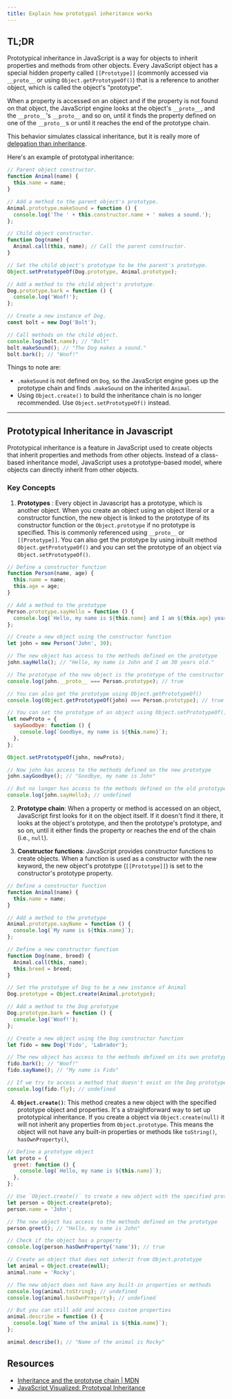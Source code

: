 ```yaml
---
title: Explain how prototypal inheritance works
---
```


## TL;DR

Prototypical inheritance in JavaScript is a way for objects to inherit properties and methods from other objects. Every JavaScript object has a special hidden property called `[[Prototype]]` (commonly accessed via `__proto__` or using `Object.getPrototypeOf()`) that is a reference to another object, which is called the object's "prototype".

When a property is accessed on an object and if the property is not found on that object, the JavaScript engine looks at the object's `__proto__`, and the `__proto__`'s `__proto__` and so on, until it finds the property defined on one of the `__proto__`s or until it reaches the end of the prototype chain.

This behavior simulates classical inheritance, but it is really more of [delegation than inheritance](https://davidwalsh.name/javascript-objects).

Here's an example of prototypal inheritance:

```js
// Parent object constructor.
function Animal(name) {
  this.name = name;
}

// Add a method to the parent object's prototype.
Animal.prototype.makeSound = function () {
  console.log('The ' + this.constructor.name + ' makes a sound.');
};

// Child object constructor.
function Dog(name) {
  Animal.call(this, name); // Call the parent constructor.
}

// Set the child object's prototype to be the parent's prototype.
Object.setPrototypeOf(Dog.prototype, Animal.prototype);

// Add a method to the child object's prototype.
Dog.prototype.bark = function () {
  console.log('Woof!');
};

// Create a new instance of Dog.
const bolt = new Dog('Bolt');

// Call methods on the child object.
console.log(bolt.name); // "Bolt"
bolt.makeSound(); // "The Dog makes a sound."
bolt.bark(); // "Woof!"
```

Things to note are:

- `.makeSound` is not defined on `Dog`, so the JavaScript engine goes up the prototype chain and finds `.makeSound` on the inherited `Animal`.
- Using `Object.create()` to build the inheritance chain is no longer recommended. Use `Object.setPrototypeOf()` instead.

---

## Prototypical Inheritance in Javascript

Prototypical inheritance is a feature in JavaScript used to create objects that inherit properties and methods from other objects. Instead of a class-based inheritance model, JavaScript uses a prototype-based model, where objects can directly inherit from other objects.

### Key Concepts

1. **Prototypes** : Every object in Javascript has a prototype, which is another object. When you create an object using an object literal or a constructor function, the new object is linked to the prototype of its constructor function or the `Object.prototype` if no prototype is specified. This is commonly referenced using `__proto__` or `[[Prototype]]`. You can also get the prototype by using inbuilt method `Object.getPrototypeOf()` and you can set the prototype of an object via `Object.setPrototypeOf()`.

```js
// Define a constructor function
function Person(name, age) {
  this.name = name;
  this.age = age;
}

// Add a method to the prototype
Person.prototype.sayHello = function () {
  console.log(`Hello, my name is ${this.name} and I am ${this.age} years old.`);
};

// Create a new object using the constructor function
let john = new Person('John', 30);

// The new object has access to the methods defined on the prototype
john.sayHello(); // "Hello, my name is John and I am 30 years old."

// The prototype of the new object is the prototype of the constructor function
console.log(john.__proto__ === Person.prototype); // true

// You can also get the prototype using Object.getPrototypeOf()
console.log(Object.getPrototypeOf(john) === Person.prototype); // true

// You can set the prototype of an object using Object.setPrototypeOf()
let newProto = {
  sayGoodbye: function () {
    console.log(`Goodbye, my name is ${this.name}`);
  },
};

Object.setPrototypeOf(john, newProto);

// Now john has access to the methods defined on the new prototype
john.sayGoodbye(); // "Goodbye, my name is John"

// But no longer has access to the methods defined on the old prototype
console.log(john.sayHello); // undefined
```

2. **Prototype chain**: When a property or method is accessed on an object, JavaScript first looks for it on the object itself. If it doesn't find it there, it looks at the object's prototype, and then the prototype's prototype, and so on, until it either finds the property or reaches the end of the chain (i.e., `null`).

3. **Constructor functions**: JavaScript provides constructor functions to create objects. When a function is used as a constructor with the new keyword, the new object's prototype (`[[Prototype]]`) is set to the constructor's prototype property.

```js
// Define a constructor function
function Animal(name) {
  this.name = name;
}

// Add a method to the prototype
Animal.prototype.sayName = function () {
  console.log(`My name is ${this.name}`);
};

// Define a new constructor function
function Dog(name, breed) {
  Animal.call(this, name);
  this.breed = breed;
}

// Set the prototype of Dog to be a new instance of Animal
Dog.prototype = Object.create(Animal.prototype);

// Add a method to the Dog prototype
Dog.prototype.bark = function () {
  console.log('Woof!');
};

// Create a new object using the Dog constructor function
let fido = new Dog('Fido', 'Labrador');

// The new object has access to the methods defined on its own prototype and the Animal prototype
fido.bark(); // "Woof!"
fido.sayName(); // "My name is Fido"

// If we try to access a method that doesn't exist on the Dog prototype or the Animal prototype, JavaScript will return undefined
console.log(fido.fly); // undefined
```

4. **`Object.create()`**: This method creates a new object with the specified prototype object and properties. It's a straightforward way to set up prototypical inheritance. If you create a object via `Object.create(null)` it will not inherit any properties from `Object.prototype`. This means the object will not have any built-in properties or methods like `toString()`, `hasOwnProperty()`,

```js
// Define a prototype object
let proto = {
  greet: function () {
    console.log(`Hello, my name is ${this.name}`);
  },
};

// Use `Object.create()` to create a new object with the specified prototype
let person = Object.create(proto);
person.name = 'John';

// The new object has access to the methods defined on the prototype
person.greet(); // "Hello, my name is John"

// Check if the object has a property
console.log(person.hasOwnProperty('name')); // true

// Create an object that does not inherit from Object.prototype
let animal = Object.create(null);
animal.name = 'Rocky';

// The new object does not have any built-in properties or methods
console.log(animal.toString); // undefined
console.log(animal.hasOwnProperty); // undefined

// But you can still add and access custom properties
animal.describe = function () {
  console.log(`Name of the animal is ${this.name}`);
};

animal.describe(); // "Name of the animal is Rocky"
```

## Resources

- [Inheritance and the prototype chain | MDN](https://developer.mozilla.org/en-US/docs/Web/JavaScript/Inheritance_and_the_prototype_chain)
- [JavaScript Visualized: Prototypal Inheritance](https://dev.to/lydiahallie/javascript-visualized-prototypal-inheritance-47co)
